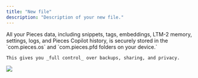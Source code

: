 ```yaml
---
title: "New file"
description: "Description of your new file."
---
```


<Tabs>
  <Tab title="On-Device Storage">
    All your Pieces data, including snippets, tags, embeddings, LTM-2 memory, settings, logs, and Pieces Copilot history, is securely stored in the `com.pieces.os` and `com.pieces.pfd folders on your device.`

    This gives you _full control_ over backups, sharing, and privacy.
  </Tab>
</Tabs>

![](https://storage.googleapis.com/hashnode_product_documentation_assets/privacy_and_security/soc_secure_private.png)